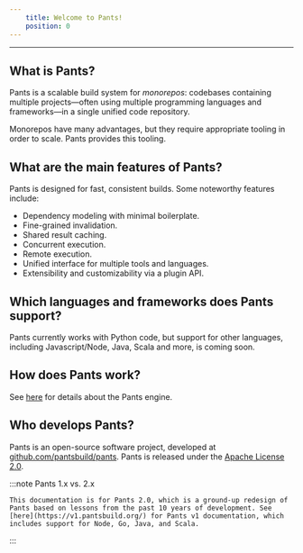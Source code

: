```yaml
---
    title: Welcome to Pants!
    position: 0
---
```


---

## What is Pants?

Pants is a scalable build system for _monorepos_: codebases containing multiple projects—often using multiple programming languages and frameworks—in a single unified code repository.

Monorepos have many advantages, but they require appropriate tooling in order to scale. Pants provides this tooling.

## What are the main features of Pants?

Pants is designed for fast, consistent builds. Some noteworthy features include:

- Dependency modeling with minimal boilerplate.
- Fine-grained invalidation.
- Shared result caching.
- Concurrent execution.
- Remote execution.
- Unified interface for multiple tools and languages.
- Extensibility and customizability via a plugin API.

## Which languages and frameworks does Pants support?

Pants currently works with Python code, but support for other languages, including Javascript/Node, Java, Scala and more, is coming soon.

## How does Pants work?

See [here](./how-does-pants-work.mdx) for details about the Pants engine.

## Who develops Pants?

Pants is an open-source software project, developed at [github.com/pantsbuild/pants](https://github.com/pantsbuild/pants). Pants is released under the [Apache License 2.0](https://github.com/pantsbuild/pants/blob/master/LICENSE).

:::note Pants 1.x vs. 2.x

```
This documentation is for Pants 2.0, which is a ground-up redesign of Pants based on lessons from the past 10 years of development. See [here](https://v1.pantsbuild.org/) for Pants v1 documentation, which includes support for Node, Go, Java, and Scala.

```

:::

